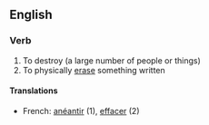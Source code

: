 ==English==
===Verb===
# To destroy (a large number of people or things)
# To physically [[erase]] something written
====Translations====
*French: [[anéantir]] (1), [[effacer]] (2)